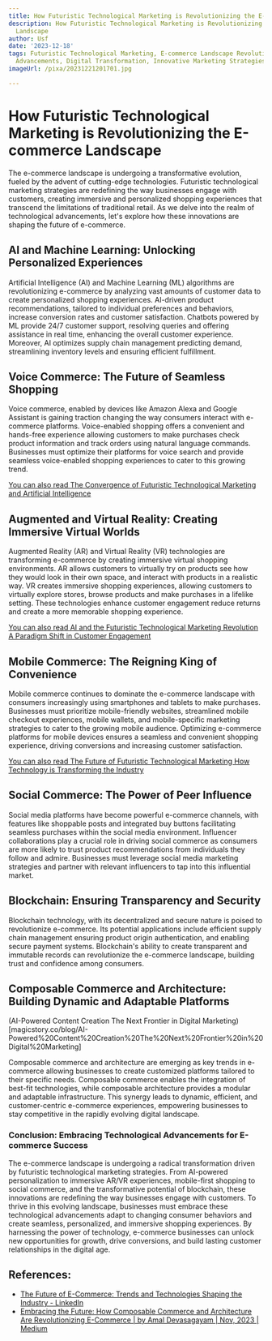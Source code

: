 ```yaml
---
title: How Futuristic Technological Marketing is Revolutionizing the E-commerce Landscape
description: How Futuristic Technological Marketing is Revolutionizing the E-commerce
  Landscape
author: Usf
date: '2023-12-18'
tags: Futuristic Technological Marketing, E-commerce Landscape Revolution, Technological
  Advancements, Digital Transformation, Innovative Marketing Strategies, Future Trends
imageUrl: /pixa/20231221201701.jpg

---
```

# How Futuristic Technological Marketing is Revolutionizing the E-commerce Landscape

The e-commerce landscape is undergoing a transformative evolution,  fueled by the advent of cutting-edge technologies. Futuristic technological marketing strategies are redefining the way businesses  engage with customers,  creating immersive and personalized shopping experiences that transcend the limitations of  traditional retail.  As we delve into the realm of technological advancements, let's explore how these  innovations are shaping the future of e-commerce.

## AI and Machine  Learning: Unlocking Personalized Experiences

Artificial Intelligence (AI) and Machine Learning (ML)  algorithms are revolutionizing e-commerce by analyzing vast amounts of customer data to create personalized shopping experiences. AI-driven product recommendations, tailored to individual  preferences and behaviors, increase conversion rates and customer satisfaction. Chatbots powered by ML provide 24/7  customer  support, resolving queries and offering assistance in real time, enhancing the overall customer  experience. Moreover, AI optimizes supply chain management predicting demand, streamlining inventory levels and ensuring efficient fulfillment.

## Voice Commerce: The Future of Seamless  Shopping

Voice commerce, enabled by devices like Amazon Alexa and  Google Assistant is gaining traction changing  the way consumers interact  with e-commerce platforms.  Voice-enabled shopping offers a convenient and hands-free experience allowing customers to make purchases check product information and  track orders using natural language commands.  Businesses must optimize their platforms for voice search and provide seamless voice-enabled shopping experiences to cater to this  growing trend.

[You can also read The Convergence of Futuristic Technological Marketing and Artificial Intelligence](The%20Convergence%20of%20Futuristic%20Technological%20Marketing%20and%20Artificial%20Intelligence)


## Augmented and Virtual Reality: Creating Immersive Virtual Worlds

Augmented Reality (AR) and Virtual Reality (VR) technologies are transforming e-commerce by creating immersive virtual shopping  environments. AR allows customers to virtually try  on products see  how they would  look in their own space, and interact with products in a realistic way. VR creates immersive shopping experiences,  allowing customers to virtually explore  stores, browse products and make purchases in a lifelike setting. These technologies enhance customer engagement reduce returns and create a more memorable shopping experience.

[You can also read AI and  the Futuristic  Technological Marketing Revolution A Paradigm Shift in Customer Engagement](AI%20and%20the%20Futuristic%20Technological%20Marketing%20Revolution%20A%20Paradigm%20Shift%20in%20Customer%20Engagement)


## Mobile Commerce: The Reigning King of Convenience

Mobile commerce continues  to dominate the e-commerce landscape  with consumers increasingly using smartphones and tablets  to make  purchases. Businesses must prioritize mobile-friendly websites, streamlined mobile checkout  experiences, mobile wallets, and mobile-specific marketing strategies  to cater to the growing mobile audience. Optimizing e-commerce platforms for mobile devices ensures a seamless and  convenient shopping experience,  driving conversions and increasing customer satisfaction.

[You can also  read The  Future of Futuristic Technological Marketing How Technology is  Transforming the  Industry](The%20Future%20of%20Futuristic%20Technological%20Marketing%20How%20Technology%20is%20Transforming%20the%20Industry)


## Social Commerce: The Power of Peer Influence

Social  media  platforms have become  powerful e-commerce channels, with features like shoppable posts and  integrated buy buttons facilitating seamless purchases within the social media environment. Influencer collaborations play  a crucial role in driving  social commerce as consumers  are more likely to trust product  recommendations from individuals they follow and admire. Businesses must leverage  social media marketing strategies and partner with relevant influencers to tap into this influential market.

## Blockchain: Ensuring Transparency and Security

Blockchain technology, with its decentralized and secure nature is poised to revolutionize e-commerce.  Its potential applications include efficient supply chain management ensuring product origin  authentication, and enabling  secure payment systems. Blockchain's ability to create transparent and immutable  records can revolutionize  the e-commerce landscape, building trust and confidence among consumers.

## Composable Commerce and Architecture: Building Dynamic and Adaptable Platforms
(AI-Powered Content Creation The Next Frontier in Digital Marketing)[magicstory.co/blog/AI-Powered%20Content%20Creation%20The%20Next%20Frontier%20in%20Digital%20Marketing]

Composable commerce and architecture are  emerging as key trends  in e-commerce allowing businesses  to create customized platforms tailored to their specific needs. Composable commerce enables the integration of best-fit technologies, while  composable architecture provides a modular and  adaptable infrastructure. This synergy leads  to dynamic, efficient, and customer-centric e-commerce experiences, empowering businesses to stay competitive in the rapidly evolving digital landscape.

### Conclusion: Embracing Technological Advancements  for E-commerce Success

The e-commerce landscape is undergoing a radical transformation  driven by  futuristic technological  marketing  strategies. From  AI-powered personalization to  immersive AR/VR experiences, mobile-first shopping to social commerce, and the  transformative potential of blockchain, these innovations are redefining the way  businesses engage with customers. To thrive in this evolving landscape, businesses must embrace these  technological advancements adapt to changing consumer behaviors and create seamless, personalized, and immersive shopping  experiences. By harnessing the power of technology, e-commerce businesses can unlock new opportunities for growth, drive conversions, and build lasting customer relationships in the digital age.

## References:
- [The Future of E-Commerce: Trends and Technologies Shaping the Industry - LinkedIn](https://www.linkedin.com/pulse/future-e-commerce-trends-technologies-shaping-industry)
- [Embracing the Future: How Composable Commerce and Architecture Are Revolutionizing E-Commerce | by Amal Devasagayam | Nov, 2023 | Medium](https://medium.com/@crmadmin/embracing-the-future-how-composable-commerce-and-architecture-are-revolutionizing-e-commerce-595819284af7)
